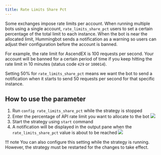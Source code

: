 ```yaml
---
title: Rate Limits Share Pct
---
```


Some exchanges impose rate limits per account. When running multiple bots using a single account, `rate_limits_share_pct` users to set a certain percentage of the total limit to each instance. When the bot is near the allocated limit, Hummingbot sends a notification as a warning so users can adjust their configuration before the account is banned.

For example, the rate limit for AscendEX is 100 requests per second. Your account will be banned for a certain period of time if you keep hitting the rate limit in 10 minutes (status code `429` or `100014`).

Setting 50% for `rate_limits_share_pct` means we want the bot to send a notification when it starts to send 50 requests per second for that specific instance.

## How to use the parameter

1. Run `config rate_limits_share_pct` while the strategy is stopped
2. Enter the percentage of API rate limit you want to allocate to the bot
   ![](img/rate-limits-share-pct-prompt.png)
3. Start the strategy using `start` command
4. A notification will be displayed in the output pane when the `rate_limits_share_pct` value is about to be reached
   ![](img/rate-limits-share-pct-message.png)

!!! note
You can also configure this setting while the strategy is running. However, the strategy must be restarted for the changes to take effect.
